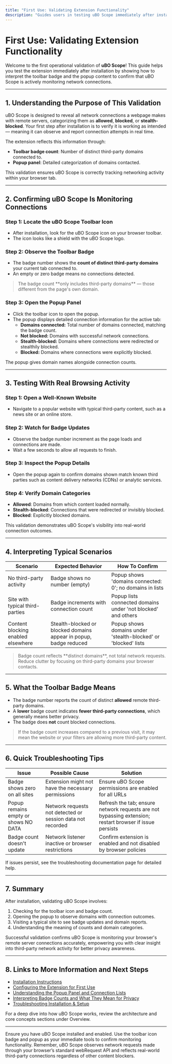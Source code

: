 ```yaml
---
title: "First Use: Validating Extension Functionality"
description: "Guides users in testing uBO Scope immediately after installation. Explains how to interpret the toolbar badge and popup content, offering typical scenarios for confirming that the extension is monitoring remote server connections."
---
```


# First Use: Validating Extension Functionality

Welcome to the first operational validation of **uBO Scope**! This guide helps you test the extension immediately after installation by showing how to interpret the toolbar badge and the popup content to confirm that uBO Scope is actively monitoring network connections.

---

## 1. Understanding the Purpose of This Validation

uBO Scope is designed to reveal all network connections a webpage makes with remote servers, categorizing them as **allowed**, **blocked**, or **stealth-blocked**. Your first step after installation is to verify it is working as intended — meaning it can observe and report connection attempts in real time.

The extension reflects this information through:

- **Toolbar badge count**: Number of distinct third-party domains connected to.
- **Popup panel**: Detailed categorization of domains contacted.

This validation ensures uBO Scope is correctly tracking networking activity within your browser tab.

---

## 2. Confirming uBO Scope Is Monitoring Connections

### Step 1: Locate the uBO Scope Toolbar Icon

- After installation, look for the uBO Scope icon on your browser toolbar.
- The icon looks like a shield with the uBO Scope logo.

### Step 2: Observe the Toolbar Badge

- The badge number shows the **count of distinct third-party domains** your current tab connected to.
- An empty or zero badge means no connections detected.

> <Tip>
> The badge count **only includes third-party domains** — those different from the page's own domain.
> </Tip>

### Step 3: Open the Popup Panel

- Click the toolbar icon to open the popup.
- The popup displays detailed connection information for the active tab:
  - **Domains connected:** Total number of domains connected, matching the badge count.
  - **Not blocked:** Domains with successful network connections.
  - **Stealth-blocked:** Domains where connections were redirected or stealthily blocked.
  - **Blocked:** Domains where connections were explicitly blocked.

The popup gives domain names alongside connection counts.

---

## 3. Testing With Real Browsing Activity

### Step 1: Open a Well-Known Website

- Navigate to a popular website with typical third-party content, such as a news site or an online store.

### Step 2: Watch for Badge Updates

- Observe the badge number increment as the page loads and connections are made.
- Wait a few seconds to allow all requests to finish.

### Step 3: Inspect the Popup Details

- Open the popup again to confirm domains shown match known third parties such as content delivery networks (CDNs) or analytic services.

### Step 4: Verify Domain Categories

- **Allowed**: Domains from which content loaded normally.
- **Stealth-blocked**: Connections that were redirected or invisibly blocked.
- **Blocked**: Explicitly blocked domains.

This validation demonstrates uBO Scope's visibility into real-world connection outcomes.

---

## 4. Interpreting Typical Scenarios

| Scenario                          | Expected Behavior                                              | How To Confirm                                                   |
|---------------------------------|---------------------------------------------------------------|-----------------------------------------------------------------|
| No third-party activity          | Badge shows no number (empty)                                 | Popup shows 'domains connected: 0'; no domains in lists         |
| Site with typical third-parties  | Badge increments with connection count                        | Popup lists connected domains under 'not blocked' and others    |
| Content blocking enabled elsewhere| Stealth-blocked or blocked domains appear in popup, badge reduced| Popup shows domains under 'stealth-blocked' or 'blocked' lists  |

> <Note>
> Badge count reflects **distinct domains**, not total network requests.
> Reduce clutter by focusing on third-party domains your browser contacts.
> </Note>

---

## 5. What the Toolbar Badge Means

- The badge number reports the count of distinct **allowed** remote third-party domains.
- A **lower** badge count indicates **fewer third-party connections**, which generally means better privacy.
- The badge does **not** count blocked connections.

> <Tip>
> If the badge count increases compared to a previous visit, it may mean the website or your filters are allowing more third-party content.
> </Tip>

---

## 6. Quick Troubleshooting Tips

| Issue                          | Possible Cause                                         | Solution                                                      |
|--------------------------------|-------------------------------------------------------|---------------------------------------------------------------|
| Badge shows zero on all sites | Extension might not have the necessary permissions    | Ensure uBO Scope permissions are enabled for all URLs          |
| Popup remains empty or shows NO DATA | Network requests not detected or session data not recorded | Refresh the tab; ensure network requests are not bypassing extension; restart browser if issue persists |
| Badge count doesn't update    | Network listener inactive or browser restrictions     | Confirm extension is enabled and not disabled by browser policies |

If issues persist, see the troubleshooting documentation page for detailed help.

---

## 7. Summary

After installation, validating uBO Scope involves:

1. Checking for the toolbar icon and badge count.
2. Opening the popup to observe domains with connection outcomes.
3. Visiting a typical site to see badge updates and domain reports.
4. Understanding the meaning of counts and domain categories.

Successful validation confirms uBO Scope is monitoring your browser's remote server connections accurately, empowering you with clear insight into third-party network activity for better privacy awareness.

---

## 8. Links to More Information and Next Steps

- [Installation Instructions](/getting-started/foundation-setup/installation-instructions)
- [Configuring the Extension for First Use](/getting-started/foundation-setup/initial-configuration)
- [Understanding the Popup Panel and Connection Lists](/guides/analyzing-network-connections/understanding-popup-ui)
- [Interpreting Badge Counts and What They Mean for Privacy](/guides/analyzing-network-connections/interpreting-badge-counts)
- [Troubleshooting Installation & Setup](/getting-started/first-run-success/troubleshooting-setup-issues)

For a deep dive into how uBO Scope works, review the architecture and core concepts sections under Overview.

---

<Check>
Ensure you have uBO Scope installed and enabled. Use the toolbar icon badge and popup as your immediate tools to confirm monitoring functionality.
</Check>

<Info>
Remember, uBO Scope observes network requests made through your browser’s standard webRequest API and reflects real-world third-party connections regardless of other content blockers.
</Info>

